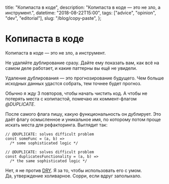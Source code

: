   title: "Копипаста в коде",
  description: "Копипаста в коде — это не зло, а инструмент.",
  datetime: "2018-08-22T15:00",
  tags: ["advice", "opinion", "dev", "editorial"],
  slug: "/blog/copy-paste",
};

# Копипаста в коде

Копипаста в коде — это не зло, а инструмент.

Не удаляйте дублирование сразу. Дайте ему показать вам, как всё на самом деле работает, и какие паттерны вы ещё не увидели.

Удаление дублирования — это прогнозирование будущего. Чем больше исходных данных удастся собрать, тем точнее будет прогноз.

Обычно я жду 3 повторов, чтобы начать чистить код. А чтобы не потерять места с копипастой, помечаю их коммент-флагом _@DUPLICATE_.

После самого флага пишу, какую функциональность он дублирует. Это даёт флагу осмысленное и уникальное имя, по которому потом проще искать места для рефакторинга. Выглядит так:

```
// @DUPLICATE: solves difficult problem
const someFunc = (a, b) =>
  /* some sophisticated logic */

// @DUPLICATE: solves difficult problem
const duplicatesFunctionality = (a, b) =>
  /* the same sophisticated logic */
```

Нет, я не против [DRY](https://ru.wikipedia.org/wiki/Don’t_repeat_yourself). Я за то, чтобы использовать его с умом.<br />Да, утверждение холиварное. Сорри, если вдруг заполыхало.
